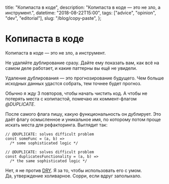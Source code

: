   title: "Копипаста в коде",
  description: "Копипаста в коде — это не зло, а инструмент.",
  datetime: "2018-08-22T15:00",
  tags: ["advice", "opinion", "dev", "editorial"],
  slug: "/blog/copy-paste",
};

# Копипаста в коде

Копипаста в коде — это не зло, а инструмент.

Не удаляйте дублирование сразу. Дайте ему показать вам, как всё на самом деле работает, и какие паттерны вы ещё не увидели.

Удаление дублирования — это прогнозирование будущего. Чем больше исходных данных удастся собрать, тем точнее будет прогноз.

Обычно я жду 3 повторов, чтобы начать чистить код. А чтобы не потерять места с копипастой, помечаю их коммент-флагом _@DUPLICATE_.

После самого флага пишу, какую функциональность он дублирует. Это даёт флагу осмысленное и уникальное имя, по которому потом проще искать места для рефакторинга. Выглядит так:

```
// @DUPLICATE: solves difficult problem
const someFunc = (a, b) =>
  /* some sophisticated logic */

// @DUPLICATE: solves difficult problem
const duplicatesFunctionality = (a, b) =>
  /* the same sophisticated logic */
```

Нет, я не против [DRY](https://ru.wikipedia.org/wiki/Don’t_repeat_yourself). Я за то, чтобы использовать его с умом.<br />Да, утверждение холиварное. Сорри, если вдруг заполыхало.
